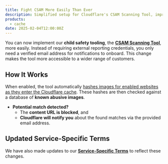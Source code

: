 ```yaml
---
title: Fight CSAM More Easily Than Ever
description: Simplified setup for Cloudflare's CSAM Scanning Tool, improving child safety protections for websites.
products:
  - cache
date: 2025-02-04T12:00:00Z
---
```


You can now implement our **child safety tooling**, the **[CSAM Scanning Tool](/cache/reference/csam-scanning/)**, more easily. Instead of requiring external reporting credentials, you only need a verified email address for notifications to onboard. This change makes the tool more accessible to a wider range of customers.

## **How It Works**  

When enabled, the tool automatically [hashes images for enabled websites as they enter the Cloudflare cache](https://blog.cloudflare.com/the-csam-scanning-tool/). These hashes are then checked against a database of **known abusive images**.  

- **Potential match detected?**  
  - The **content URL is blocked**, and  
  - **Cloudflare will notify you** about the found matches via the provided email address.  

## **Updated Service-Specific Terms**  

We have also made updates to our **[Service-Specific Terms](https://www.cloudflare.com/service-specific-terms-application-services/#csam-scanning-tool-terms)** to reflect these changes.

